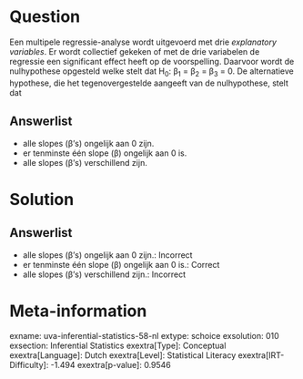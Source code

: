 Question
========

Een multipele regressie-analyse wordt uitgevoerd met drie *explanatory
variables*. Er wordt collectief gekeken of met de drie variabelen de
regressie een significant effect heeft op de voorspelling. Daarvoor
wordt de nulhypothese opgesteld welke stelt dat H~0~: β~1~ = β~2~ = β~3~
= 0. De alternatieve hypothese, die het tegenovergestelde aangeeft van
de nulhypothese, stelt dat

Answerlist
----------

* alle slopes (β's) ongelijk aan 0 zijn.
* er tenminste één slope (β) ongelijk aan 0 is.
* alle slopes (β's) verschillend zijn.

Solution
========

Answerlist
----------

* alle slopes (β's) ongelijk aan 0 zijn.: Incorrect
* er tenminste één slope (β) ongelijk aan 0 is.: Correct
* alle slopes (β's) verschillend zijn.: Incorrect

Meta-information
================
exname: uva-inferential-statistics-58-nl
extype: schoice
exsolution: 010
exsection: Inferential Statistics
exextra[Type]: Conceptual
exextra[Language]: Dutch
exextra[Level]: Statistical Literacy
exextra[IRT-Difficulty]: -1.494
exextra[p-value]: 0.9546
